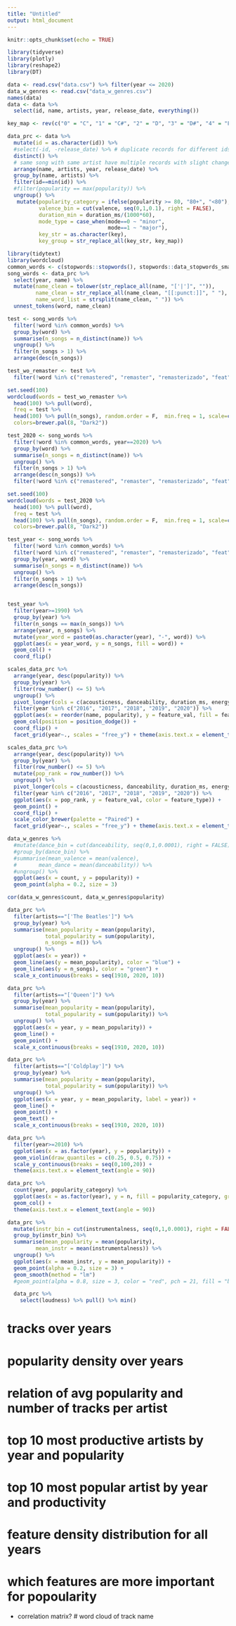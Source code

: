 ```yaml
---
title: "Untitled"
output: html_document
---
```


```r
knitr::opts_chunk$set(echo = TRUE)
```

```r
library(tidyverse)
library(plotly)
library(reshape2)
library(DT)
```

```r
data <- read.csv("data.csv") %>% filter(year <= 2020)
data_w_genres <- read.csv("data_w_genres.csv")
names(data)
data <- data %>% 
  select(id, name, artists, year, release_date, everything())
```

```r
key_map <- rev(c("0" = "C", "1" = "C#", "2" = "D", "3" = "D#", "4" = "E", "5" = "F", "6" = "F#", "7" = "G", "8" = "G#", "9" = "A", "10" = "A#", "11" = "B"))

data_prc <- data %>%
  mutate(id = as.character(id)) %>%
  #select(-id, -release_date) %>% # duplicate records for different ids and release date
  distinct() %>%
  # same song with same artist have multiple records with slight changes in audio featues and year
  arrange(name, artists, year, release_date) %>% 
  group_by(name, artists) %>%
  filter(id==min(id)) %>%
  #filter(popularity == max(popularity)) %>%
  ungroup() %>%
   mutate(popularity_category = ifelse(popularity >= 80, "80+", "<80"),
          valence_bin = cut(valence, seq(0,1,0.1), right = FALSE),
          duration_min = duration_ms/(1000*60),
          mode_type = case_when(mode==0 ~ "minor",
                                mode==1 ~ "major"),
          key_str = as.character(key),
          key_group = str_replace_all(key_str, key_map))
```

```r
library(tidytext)
library(wordcloud)
common_words <- c(stopwords::stopwords(), stopwords::data_stopwords_smart$en, "-", "la", "na", "ti", "el", ".", "(feat.", "de", "version", "dont", "ii", "iii", "im", "der",   as.character(seq(0,2020,1)))
song_words <- data_prc %>%
  select(year, name) %>%
  mutate(name_clean = tolower(str_replace_all(name, "['|']", "")),
         name_clean = str_replace_all(name_clean, "[[:punct:]]", " "),
         name_word_list = strsplit(name_clean, " ")) %>%
  unnest_tokens(word, name_clean)

test <- song_words %>%
  filter(!word %in% common_words) %>%
  group_by(word) %>%
  summarise(n_songs = n_distinct(name)) %>%
  ungroup() %>%
  filter(n_songs > 1) %>%
  arrange(desc(n_songs))

test_wo_remaster <- test %>%
  filter(!word %in% c("remastered", "remaster", "remasterizado", "feat", "mix", "op", "remix", "ñœ", "ñ", "ð", "ðºð", "ã", "ðµ", "å", "ñƒð", "year", "years", "und", "con"))
```

```r
set.seed(100)
wordcloud(words = test_wo_remaster %>%
  head(100) %>% pull(word),
  freq = test %>%
  head(100) %>% pull(n_songs), random.order = F,  min.freq = 1, scale=c(4,0.5),
  colors=brewer.pal(8, "Dark2"))
```

```r
test_2020 <- song_words %>%
  filter(!word %in% common_words, year==2020) %>%
  group_by(word) %>%
  summarise(n_songs = n_distinct(name)) %>%
  ungroup() %>%
  filter(n_songs > 1) %>%
  arrange(desc(n_songs)) %>%
  filter(!word %in% c("remastered", "remaster", "remasterizado", "feat", "mix", "mixed", "op", "remix", "ñœ", "ñ", "ð", "ðºð", "ã", "ðµ", "å", "ñƒð", "year", "years"))
```

```r
set.seed(100)
wordcloud(words = test_2020 %>%
  head(100) %>% pull(word),
  freq = test %>%
  head(100) %>% pull(n_songs), random.order = F,  min.freq = 1, scale=c(4,0.5),
  colors=brewer.pal(8, "Dark2"))
```


```r
test_year <- song_words %>%
  filter(!word %in% common_words) %>%
  filter(!word %in% c("remastered", "remaster", "remasterizado", "feat", "mix", "op", "remix", "ñœ", "ñ", "ð", "ðºð", "ã", "ðµ", "å", "ñƒð", "year", "years", "mixed", "original", "cut", "track", "edit")) %>%
  group_by(year, word) %>%
  summarise(n_songs = n_distinct(name)) %>%
  ungroup() %>%
  filter(n_songs > 1) %>%
  arrange(desc(n_songs))


test_year %>%
  filter(year>=1990) %>%
  group_by(year) %>%
  filter(n_songs == max(n_songs)) %>%
  arrange(year, n_songs) %>%
  mutate(year_word = paste0(as.character(year), "-", word)) %>%
  ggplot(aes(x = year_word, y = n_songs, fill = word)) +
  geom_col() +
  coord_flip()

```


```r
scales_data_prc %>%
  arrange(year, desc(popularity)) %>%
  group_by(year) %>%
  filter(row_number() <= 5) %>%
  ungroup() %>%
  pivot_longer(cols = c(acousticness, danceability, duration_ms, energy, instrumentalness, explicit, liveness, loudness, key, mode, speechiness, tempo, valence), names_to = "feature_type", values_to = "feature_val") %>%
  filter(year %in% c("2016", "2017", "2018", "2019", "2020")) %>%
  ggplot(aes(x = reorder(name, popularity), y = feature_val, fill = feature_type)) +
  geom_col(position = position_dodge()) +
  coord_flip() +
  facet_grid(year~., scales = "free_y") + theme(axis.text.x = element_text(angle = 90))
```


```r
scales_data_prc %>%
  arrange(year, desc(popularity)) %>%
  group_by(year) %>%
  filter(row_number() <= 5) %>%
  mutate(pop_rank = row_number()) %>%
  ungroup() %>%
  pivot_longer(cols = c(acousticness, danceability, duration_ms, energy, instrumentalness, explicit, liveness, loudness, key, mode, speechiness, tempo, valence), names_to = "feature_type", values_to = "feature_val") %>%
  filter(year %in% c("2016", "2017", "2018", "2019", "2020")) %>%
  ggplot(aes(x = pop_rank, y = feature_val, color = feature_type)) +
  geom_point() +
  coord_flip() +
  scale_color_brewer(palette = "Paired") +
  facet_grid(year~., scales = "free_y") + theme(axis.text.x = element_text(angle = 90))
```


```r
data_w_genres %>%
  #mutate(dance_bin = cut(danceability, seq(0,1,0.0001), right = FALSE)) %>%
  #group_by(dance_bin) %>%
  #summarise(mean_valence = mean(valence),
  #       mean_dance = mean(danceability)) %>%
  #ungroup() %>%
  ggplot(aes(x = count, y = popularity)) +
  geom_point(alpha = 0.2, size = 3)

cor(data_w_genres$count, data_w_genres$popularity)
```

```r
data_prc %>%
  filter(artists=="['The Beatles']") %>%
  group_by(year) %>%
  summarise(mean_popularity = mean(popularity),
            total_popularity = sum(popularity),
            n_songs = n()) %>%
  ungroup() %>%
  ggplot(aes(x = year)) +
  geom_line(aes(y = mean_popularity), color = "blue") +
  geom_line(aes(y = n_songs), color = "green") +
  scale_x_continuous(breaks = seq(1910, 2020, 10))
```

```r
data_prc %>%
  filter(artists=="['Queen']") %>%
  group_by(year) %>%
  summarise(mean_popularity = mean(popularity),
            total_popularity = sum(popularity)) %>%
  ungroup() %>%
  ggplot(aes(x = year, y = mean_popularity)) +
  geom_line() +
  geom_point() +
  scale_x_continuous(breaks = seq(1910, 2020, 10))
```

```r

data_prc %>%
  filter(artists=="['Coldplay']") %>%
  group_by(year) %>%
  summarise(mean_popularity = mean(popularity),
            total_popularity = sum(popularity)) %>%
  ungroup() %>%
  ggplot(aes(x = year, y = mean_popularity, label = year)) +
  geom_line() +
  geom_point() +
  geom_text() +
  scale_x_continuous(breaks = seq(1910, 2020, 10))
```




```r
data_prc %>%
  filter(year>=2010) %>%
  ggplot(aes(x = as.factor(year), y = popularity)) +
  geom_violin(draw_quantiles = c(0.25, 0.5, 0.75)) +
  scale_y_continuous(breaks = seq(0,100,20)) +
  theme(axis.text.x = element_text(angle = 90))
```


```r
data_prc %>%
  count(year, popularity_category) %>%
  ggplot(aes(x = as.factor(year), y = n, fill = popularity_category, group = 1)) +
  geom_col() +
  theme(axis.text.x = element_text(angle = 90))
```

```r
data_prc %>%
  mutate(instr_bin = cut(instrumentalness, seq(0,1,0.0001), right = FALSE)) %>%
  group_by(instr_bin) %>%
  summarise(mean_popularity = mean(popularity),
         mean_instr = mean(instrumentalness)) %>%
  ungroup() %>%
  ggplot(aes(x = mean_instr, y = mean_popularity)) +
  geom_point(alpha = 0.2, size = 3) +
  geom_smooth(method = "lm")
  #geom_point(alpha = 0.8, size = 3, color = "red", pch = 21, fill = "black")

  data_prc %>%
    select(loudness) %>% pull() %>% min()
```

# tracks over years
# popularity density over years
# relation of avg popularity and number of tracks per artist
# top 10 most productive artists by year and popularity
# top 10 most popular artist by year and productivity
# feature density distribution for all years
# which features are more important for popoularity
 - correlation matrix?
# word cloud of track name




<!-- ```{r} -->
<!-- genre_group <- c("pop","indie","rock","metal","rap","jazz", "classical") -->
<!-- data_w_genres %>% -->
<!--   mutate(genre_group = case_when(grepl("pop", genres) ~ "pop", -->
<!--                                 grepl("indie", genres) ~ "indie", -->
<!--                                 grepl("rock", genres) ~ "rock", -->
<!--                                 grepl("metal", genres) ~ "metal", -->
<!--                                 grepl("rap", genres) ~ "rap", -->
<!--                                 grepl("jazz", genres) ~ "jazz", -->
<!--                                 grepl("classical", genres) ~ "classical", -->
<!--                                 grepl("tango", genres) ~ "tango", -->
<!--                                 TRUE ~ "other")) %>% -->
<!--   arrange(desc(count)) %>% -->
<!--   head(30) %>% -->
<!--   ggplot(aes(x = reorder(artists, count), y = count, fill = genre_group)) + -->
<!--   geom_col() + -->
<!--   coord_flip() -->
<!-- ``` -->

<!-- ```{r} -->
<!-- data_w_genres %>% -->
<!--   mutate(genre_group = case_when(grepl("pop", genres) ~ "pop", -->
<!--                                 grepl("indie", genres) ~ "indie", -->
<!--                                 grepl("rock", genres) ~ "rock", -->
<!--                                 grepl("metal", genres) ~ "metal", -->
<!--                                 grepl("rap", genres) ~ "rap", -->
<!--                                 grepl("jazz", genres) ~ "jazz", -->
<!--                                 grepl("classical", genres) ~ "classical", -->
<!--                                 grepl("tango", genres) ~ "tango", -->
<!--                                 TRUE ~ "other")) %>% -->
<!--   arrange(desc(count)) %>% -->
<!--   head(30) %>% -->
<!--   ggplot(aes(x = reorder(artists, count), y = popularity, fill = genre_group)) + -->
<!--   geom_col() + -->
<!--   coord_flip() -->
<!-- ``` -->

<!-- ```{r} -->
<!-- data_w_genres %>% -->
<!--   mutate(genre_group = case_when(grepl("pop", genres) ~ "pop", -->
<!--                                 grepl("indie", genres) ~ "indie", -->
<!--                                 grepl("rock", genres) ~ "rock", -->
<!--                                 grepl("metal", genres) ~ "metal", -->
<!--                                 grepl("rap", genres) ~ "rap", -->
<!--                                 grepl("jazz", genres) ~ "jazz", -->
<!--                                 grepl("classical", genres) ~ "classical", -->
<!--                                 grepl("tango", genres) ~ "tango", -->
<!--                                 TRUE ~ "other")) %>% -->
<!--   arrange(desc(popularity)) %>% -->
<!--   head(30) %>% -->
<!--   ggplot(aes(x = reorder(artists, popularity), y = popularity, fill = genre_group)) + -->
<!--   geom_col() + -->
<!--   coord_flip() -->
<!-- ``` -->
